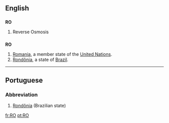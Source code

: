 {{also|Appendix:Variations of "ro"}}
==English==

==={{initialism}}===
'''RO'''

# Reverse Osmosis

==={{abbreviation}}===
'''RO'''

# [[Romania]], a member state of the [[United Nations]].
# [[Rondônia]], a state of [[Brazil]].

----

==Portuguese==

===Abbreviation===
{{infl|pt|abbreviation}}

# [[Rondônia]] (Brazilian state)

[[fr:RO]]
[[pt:RO]]